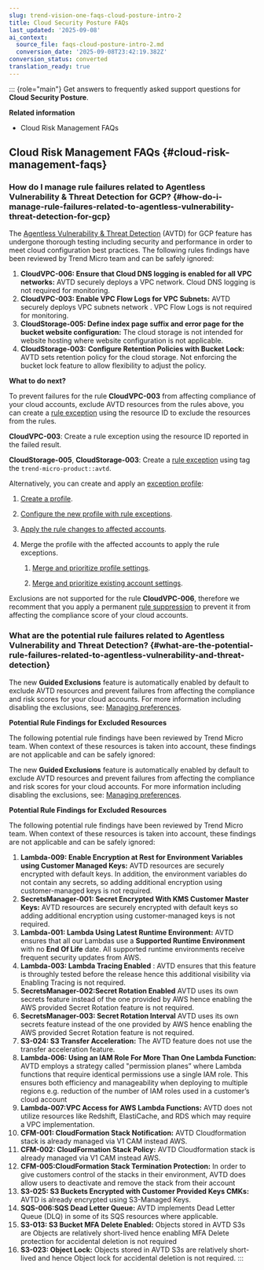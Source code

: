 ```yaml
---
slug: trend-vision-one-faqs-cloud-posture-intro-2
title: Cloud Security Posture FAQs
last_updated: '2025-09-08'
ai_context:
  source_file: faqs-cloud-posture-intro-2.md
  conversion_date: '2025-09-08T23:42:19.382Z'
conversion_status: converted
translation_ready: true
---
```


::: {role="main"}
Get answers to frequently asked support questions for **Cloud Security Posture**.

**Related information**

- Cloud Risk Management FAQs

## Cloud Risk Management FAQs {#cloud-risk-management-faqs}

### How do I manage rule failures related to Agentless Vulnerability & Threat Detection for GCP? {#how-do-i-manage-rule-failures-related-to-agentless-vulnerability-threat-detection-for-gcp}

The [Agentless Vulnerability & Threat Detection](https://docs.trendmicro.com/en-us/documentation/article/trend-vision-one-agentless-vulnerability-threat) (AVTD) for GCP feature has undergone thorough testing including security and performance in order to meet cloud configuration best practices. The following rules findings have been reviewed by Trend Micro team and can be safely ignored:

1.  **CloudVPC-006: Ensure that Cloud DNS logging is enabled for all VPC networks:** AVTD securely deploys a VPC network. Cloud DNS logging is not required for monitoring.
2.  **CloudVPC-003: Enable VPC Flow Logs for VPC Subnets:** AVTD securely deploys VPC subnets network . VPC Flow Logs is not required for monitoring.
3.  **CloudStorage-005: Define index page suffix and error page for the bucket website configuration:** The cloud storage is not intended for website hosting where website configuration is not applicable.
4.  **CloudStorage-003:** **Configure Retention Policies with Bucket Lock:** AVTD sets retention policy for the cloud storage. Not enforcing the bucket lock feature to allow flexibility to adjust the policy.

**What to do next?**

To prevent failures for the rule **CloudVPC-003** from affecting compliance of your cloud accounts, exclude AVTD resources from the rules above, you can create a [rule exception](https://docs.trendmicro.com/en-us/documentation/article/trend-vision-one-rules-configuration) using the resource ID to exclude the resources from the rules.

**CloudVPC-003**: Create a rule exception using the resource ID reported in the failed result.

**CloudStorage-005**, **CloudStorage-003**: Create a [rule exception](https://docs.trendmicro.com/en-us/documentation/article/trend-vision-one-rules-configuration) using tag the `trend-micro-product::avtd`.

Alternatively, you can create and apply an [exception profile](https://docs.trendmicro.com/en-us/documentation/article/trend-vision-one-rule-setting-profiles-cloud-posture):

1.  [Create a profile](https://docs.trendmicro.com/en-us/documentation/article/trend-vision-one-rule-setting-profiles-cloud-posture).

2.  [Configure the new profile with rule exceptions](https://docs.trendmicro.com/en-us/documentation/article/trend-vision-one-rules-configuration).

3.  [Apply the rule changes to affected accounts](https://docs.trendmicro.com/en-us/documentation/article/trend-vision-one-rules-configuration).

4.  Merge the profile with the affected accounts to apply the rule exceptions.

    1.  [Merge and prioritize profile settings](https://docs.trendmicro.com/en-us/documentation/article/trend-vision-one-rule-setting-profiles-cloud-posture).

    2.  [Merge and prioritize existing account settings](https://docs.trendmicro.com/en-us/documentation/article/trend-vision-one-rule-setting-profiles-cloud-posture).

Exclusions are not supported for the rule **CloudVPC-006**, therefore we recomment that you apply a permanent [rule suppression](https://docs.trendmicro.com/en-us/documentation/arhttps://docs.trendmicro.com/en-us/documentation/article/trend-vision-one-rules-suppress-check) to prevent it from affecting the compliance score of your cloud accounts.

### What are the potential rule failures related to Agentless Vulnerability and Threat Detection? {#what-are-the-potential-rule-failures-related-to-agentless-vulnerability-and-threat-detection}

The new **Guided Exclusions** feature is automatically enabled by default to exclude AVTD resources and prevent failures from affecting the compliance and risk scores for your cloud accounts. For more information including disabling the exclusions, see: [Managing preferences](managing-preferences.mdx).

**Potential Rule Findings for Excluded Resources**

The following potential rule findings have been reviewed by Trend Micro team. When context of these resources is taken into account, these findings are not applicable and can be safely ignored:

The new **Guided Exclusions** feature is automatically enabled by default to exclude AVTD resources and prevent failures from affecting the compliance and risk scores for your cloud accounts. For more information including disabling the exclusions, see: [Managing preferences](https://docs.trendmicro.com/en-us/documentation/article/trend-vision-one-managing-preferences).

**Potential Rule Findings for Excluded Resources**

The following potential rule findings have been reviewed by Trend Micro team. When context of these resources is taken into account, these findings are not applicable and can be safely ignored:

1.  **Lambda-009: Enable Encryption at Rest for Environment Variables using Customer Managed Keys:** AVTD resources are securely encrypted with default keys. In addition, the environment variables do not contain any secrets, so adding additional encryption using customer-managed keys is not required.
2.  **SecretsManager-001: Secret Encrypted With KMS Customer Master Keys:** AVTD resources are securely encrypted with default keys so adding additional encryption using customer-managed keys is not required.
3.  **Lambda-001: Lambda Using Latest Runtime Environment:** AVTD ensures that all our Lambdas use a **Supported Runtime Environment** with no **End Of Life** date. All supported runtime environments receive frequent security updates from AWS.
4.  **Lambda-003: Lambda Tracing Enabled** : AVTD ensures that this feature is throughly tested before the release hence this additional visibility via Enabling Tracing is not required.
5.  **SecretsManager-002:Secret Rotation Enabled** AVTD uses its own secrets feature instead of the one provided by AWS hence enabling the AWS provided Secret Rotation feature is not required.
6.  **SecretsManager-003: Secret Rotation Interval** AVTD uses its own secrets feature instead of the one provided by AWS hence enabling the AWS provided Secret Rotation feature is not required.
7.  **S3-024: S3 Transfer Acceleration:** The AVTD feature does not use the transfer acceleration feature.
8.  **Lambda-006: Using an IAM Role For More Than One Lambda Function:** AVTD employs a strategy called "permission planes” where Lambda functions that require identical permissions use a single IAM role. This ensures both efficiency and manageability when deploying to multiple regions e.g. reduction of the number of IAM roles used in a customer’s cloud account
9.  **Lambda-007:VPC Access for AWS Lambda Functions:** AVTD does not utilize resources like Redshift, ElastiCache, and RDS which may require a VPC implementation.
10. **CFM-001: CloudFormation Stack Notification:** AVTD Cloudformation stack is already managed via V1 CAM instead AWS.
11. **CFM-002: CloudFormation Stack Policy:** AVTD Cloudformation stack is already managed via V1 CAM instead AWS.
12. **CFM-005:CloudFormation Stack Termination Protection:** In order to give customers control of the stacks in their environment, AVTD does allow users to deactivate and remove the stack from their account
13. **S3-025: S3 Buckets Encrypted with Customer Provided Keys CMKs:** AVTD is already encrypted using S3-Managed Keys.
14. **SQS-006:SQS Dead Letter Queue:** AVTD implements Dead Letter Queue (DLQ) in some of its SQS resources where applicable.
15. **S3-013: S3 Bucket MFA Delete Enabled:** Objects stored in AVTD S3s are Objects are relatively short-lived hence enabling MFA Delete protection for accidental deletion is not required
16. **S3-023: Object Lock:** Objects stored in AVTD S3s are relatively short-lived and hence Object lock for accidental deletion is not required.
:::
